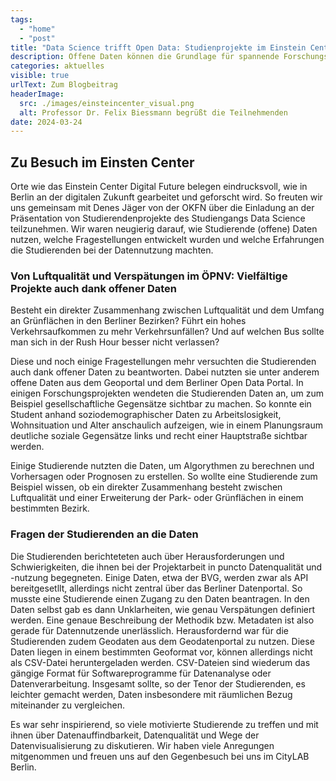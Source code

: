 ```yaml
---
tags:
  - "home"
  - "post"
title: "Data Science trifft Open Data: Studienprojekte im Einstein Center Digital Future"
description: Offene Daten können die Grundlage für spannende Forschungsprojekte sein, wie Studierenden am Einstein Center eindrucksvoll zeigen.
categories: aktuelles
visible: true
urlText: Zum Blogbeitrag
headerImage:
  src: ./images/einsteincenter_visual.png
  alt: Professor Dr. Felix Biessmann begrüßt die Teilnehmenden
date: 2024-03-24
---
```


## Zu Besuch im Einsten Center 

Orte wie das Einstein Center Digital Future belegen eindrucksvoll, wie in Berlin an der digitalen Zukunft gearbeitet und geforscht wird. So freuten wir uns gemeinsam mit Denes Jäger von der OKFN über die Einladung an der Präsentation von Studierendenprojekte des Studiengangs Data Science teilzunehmen. Wir waren neugierig darauf, wie Studierende (offene) Daten nutzen, welche Fragestellungen entwickelt wurden und welche Erfahrungen die Studierenden bei der Datennutzung machten.



### Von Luftqualität und Verspätungen im ÖPNV: Vielfältige Projekte auch dank offener Daten 

Besteht ein direkter Zusammenhang zwischen Luftqualität und dem Umfang an Grünflächen in den Berliner Bezirken? Führt ein hohes Verkehrsaufkommen zu mehr Verkehrsunfällen? Und auf welchen Bus sollte man sich in der Rush Hour besser nicht verlassen?

Diese und noch einige Fragestellungen mehr versuchten die Studierenden auch dank offener Daten zu beantworten. Dabei nutzten sie unter anderem offene Daten aus dem Geoportal und dem Berliner Open Data Portal. In einigen Forschungsprojekten wendeten die Studierenden Daten an, um zum Beispiel gesellschaftliche Gegensätze sichtbar zu machen. So konnte ein Student anhand soziodemographischer Daten zu Arbeitslosigkeit, Wohnsituation und Alter anschaulich aufzeigen, wie in einem Planungsraum deutliche soziale Gegensätze links und recht einer Hauptstraße sichtbar werden.

Einige Studierende nutzten die Daten, um Algorythmen zu berechnen und Vorhersagen oder Prognosen zu erstellen. So wollte eine Studierende zum Beispiel wissen, ob ein direkter Zusammenhang besteht zwischen Luftqualität und einer Erweiterung der Park- oder Grünflächen in einem bestimmten Bezirk.




<ImageSection
  src={image2}
  caption="Ein Student stellt Ergebnisse seiner Datenanalyse auf Grundlage des offenen Datensatz zu Fahrradiebstählen vor."
/>


### Fragen der Studierenden an die Daten 

Die Studierenden berichteteten auch über Herausforderungen und Schwierigkeiten, die ihnen bei der Projektarbeit in puncto Datenqualität und -nutzung begegneten. Einige Daten, etwa der BVG, werden zwar als API bereitgesetllt, allerdings nicht zentral über das Berliner Datenportal. So musste eine Studierende einen Zugang zu den Daten beantragen. In den Daten selbst gab es dann Unklarheiten, wie genau Verspätungen definiert werden. Eine genaue Beschreibung der Methodik bzw. Metadaten ist also gerade für Datennutzende unerlässlich. Herausfordernd war für die Studierenden zudem Geodaten aus dem Geodatenportal zu nutzen. Diese Daten liegen in einem bestimmten Geoformat vor, können allerdings nicht als CSV-Datei heruntergeladen werden. CSV-Dateien sind wiederum das gängige Format für Softwareprogramme für Datenanalyse oder Datenverarbeitung. Insgesamt sollte, so der Tenor der Studierenden, es leichter gemacht werden, Daten insbesondere mit räumlichen Bezug miteinander zu vergleichen.

Es war sehr inspirierend, so viele motivierte Studierende zu treffen und mit ihnen über Datenauffindbarkeit, Datenqualität und Wege der Datenvisualisierung zu diskutieren. Wir haben viele Anregungen mitgenommen und freuen uns auf den Gegenbesuch bei uns im CityLAB Berlin.





